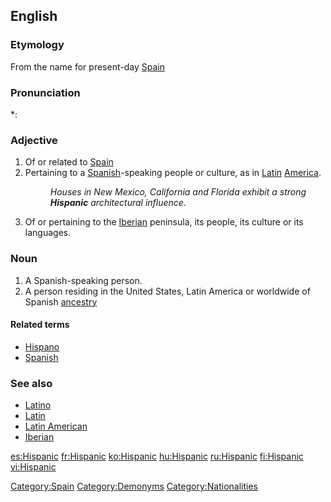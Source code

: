 ==English==

===Etymology===
From {{term|Hispania}} the {{etyl|la}} name for present-day [[Spain]]

===Pronunciation===
*: {{rhymes|ænɪk}}

===Adjective===
{{en-adj}}

# Of or related to [[Spain]]
# Pertaining to a [[Spanish]]-speaking people or culture, as in [[Latin]] [[America]].
#: ''Houses in New Mexico, California and Florida exhibit a strong '''Hispanic''' architectural influence.''
# {{context|historical}} Of or pertaining to the [[Iberia]]n peninsula, its people, its culture or its languages.

===Noun===
{{en-noun}}

# A Spanish-speaking person.
# A person residing in the United States, Latin America or worldwide of Spanish [[ancestry]]

====Related terms====
* [[Hispano]]
* [[Spanish]]

===See also===
* [[Latino]]
* [[Latin]]
* [[Latin American]]
* [[Iberian]]

[[Category:Spain]]
[[Category:Demonyms]]
[[Category:Nationalities]]

[[es:Hispanic]]
[[fr:Hispanic]]
[[ko:Hispanic]]
[[hu:Hispanic]]
[[ru:Hispanic]]
[[fi:Hispanic]]
[[vi:Hispanic]]